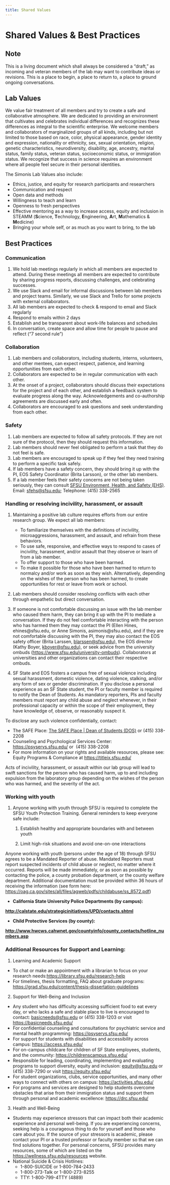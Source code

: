 ```yaml
---
title: Shared Values
---
```


# **Shared Values & Best Practices**

## **Note**

This is a living document which shall always be considered a "draft," as incoming and veteran members of the lab may want to contribute ideas or revisions. This is a place to begin, a place to return to, a place to ground ongoing conversations.

## **Lab Values**

We value fair treatment of all members and try to create a safe and collaborative atmosphere. We are dedicated to providing an environment that cultivates and celebrates individual differences and recognizes these differences as integral to the scientific enterprise. We welcome members and collaborators of marginalized groups of all kinds, including but not limited to those based on race, color, physical appearance, gender identity and expression, nationality or ethnicity, sex, sexual orientation, religion, genetic characteristics, neurodiversity, disability, age, ancestry, marital status, family status, veteran status, socioeconomic status, or immigration status. We recognize that success in science requires an environment where all people feel secure in their personal identities.

The Simonis Lab Values also include:

-   Ethics, justice, and equity for research participants and researchers
-   Communication and respect
-   Open data and methods
-   Willingness to teach and learn
-   Openness to fresh perspectives
-   Effective mentoring as a way to increase access, equity and inclusion in STEAMM (**S**cience, **T**echnology, **E**ngineering, **A**rt, **M**athematics & **M**edicine)
-   Bringing your whole self, or as much as you want to bring, to the lab

## **Best Practices**

### **Communication**

1.  We hold lab meetings regularly in which all members are expected to attend. During these meetings all members are expected to contribute by sharing progress reports, discussing challenges, and celebrating successes.
2.  We use Slack and email for informal discussions between lab members and project teams. Similarly, we use Slack and Trello for some projects with external collaborators.
3.  All lab members are expected to check & respond to email and Slack regularly
4.  Respond to emails within 2 days
5.  Establish and be transparent about work-life balances and schedules
6.  In conversation, create space and allow time for people to pause and reflect (“7 second rule”)

### **Collaboration**

1.  Lab members and collaborators, including students, interns, volunteers, and other mentees, can expect respect, patience, and learning opportunities from each other.
2.  Collaborators are expected to be in regular communication with each other.
3.  At the onset of a project, collaborators should discuss their expectations for the project and of each other, and establish a feedback system to evaluate progress along the way. Acknowledgements and co-authorship agreements are discussed early and often. 
4.  Collaborators are encouraged to ask questions and seek understanding from each other.

### **Safety**

1.  Lab members are expected to follow all safety protocols. If they are not sure of the protocol, then they should request this information.
2.  Lab members should never feel obligated to perform a task that they do not feel is safe.
3.  Lab members are encouraged to speak up if they feel they need training to perform a specific task safely.
4.  If lab members have a safety concern, they should bring it up with the PI, EOS Safety Coordinator (Brita Larsson), or the other lab members.
5.  If a lab member feels their safety concerns are not being taken seriously, they can consult [SFSU Environment, Health, and Safety (EHS)](https://ehs.sfsu.edu/). Email: [sfehs\@sfsu.edu](mailto:sfehs@sfsu.edu); Telephone: (415) 338-2565

### **Handling or resolving incivility, harassment, or assault**

1.  Maintaining a positive lab culture requires efforts from our entire research group. We expect all lab members:

    -   To familiarize themselves with the definitions of incivility, microaggressions, harassment, and assault, and refrain from these behaviors.
    -   To use safe, responsive, and effective ways to respond to cases of incivility, harassment, and/or assault that they observe or learn of from a lab member.
    -   To offer support to those who have been harmed.
    -   To make it possible for those who have been harmed to return to normalcy and/or work as soon as they wish. Alternatively, depending on the wishes of the person who has been harmed, to create opportunities for rest or leave from work or school.

2.  Lab members should consider resolving conflicts with each other through empathetic but direct conversation.

3.  If someone is not comfortable discussing an issue with the lab member who caused them harm, they can bring it up with the PI to mediate a conversation. If they do not feel comfortable interacting with the person who has harmed them they may contact the PI (Ellen Hines, ehines\@sfsu.edu, or Anne Simonis, asimonis\@sfsu.edu), and if they are not comfortable discussing with the PI, they may also contact the EOS safety officer (Brita Larssen, [blarssen\@sfsu.edu](mailto:blarssen@sfsu.edu)), the EOS director (Kathy Boyer, [kboyer\@sfsu.edu](mailto:kboyer@sfsu.edu)), or seek advice from the university ombuds (<https://www.sfsu.edu/university-ombuds>). Collaborators at universities and other organizations can contact their respective ombuds.

4.  SF State and EOS fosters a campus free of sexual violence including sexual harassment, domestic violence, dating violence, stalking, and/or any form of sex or gender discrimination. If you disclose a personal experience as an SF State student, the PI or faculty member is required to notify the Dean of Students. As mandatory reporters, PIs and faculty members must report any child abuse and neglect whenever, in their professional capacity or within the scope of their employment, they have knowledge of, observe, or reasonably suspect it. 

To disclose any such violence confidentially, contact:

-   The SAFE Place: [The SAFE Place \| Dean of Students (DOS)](https://dos.sfsu.edu/safeplace) or (415) 338-2208
-   Counseling and Psychological Services Center: <https://psyservs.sfsu.edu/> or  (415) 338-2208
-   For more information on your rights and available resources, please see: Equity Programs & Compliance at <https://titleix.sfsu.edu/> 

Acts of incivility, harassment, or assault within our lab group will lead to swift sanctions for the person who has caused harm, up to and including expulsion from the laboratory group depending on the wishes of the person who was harmed, and the severity of the act.

### **Working with youth**

1.  Anyone working with youth through SFSU is required to complete the SFSU Youth Protection Training. General reminders to keep everyone safe include: 

    1.  Establish healthy and appropriate boundaries with and between youth

    2.  Limit high-risk situations and avoid one-on-one interactions

Anyone working with youth (persons under the age of 18) through SFSU agrees to be a Mandated Reporter of abuse. Mandated Reporters must report suspected incidents of child abuse or neglect, no matter where it occurred. Reports will be made immediately, or as soon as possible by contacting the police, a county probation department, or the county welfare department. Additional documentation must be provided within 36 hours of receiving the information (see form here: <https://oag.ca.gov/sites/all/files/agweb/pdfs/childabuse/ss_8572.pdf>)

-   **California State University Police Departments (by campus):**

[**http://calstate.edu/strategicinitiatives/UPD/contacts.shtml**](http://calstate.edu/strategicinitiatives/UPD/contacts.shtml)

-   **Child Protective Services (by county):**

[**http://www.hwcws.cahwnet.gov/countyinfo/county_contacts/hotline_numbers.asp**](http://www.hwcws.cahwnet.gov/countyinfo/county_contacts/hotline_numbers.asp)

### **Additional Resources for Support and Learning:**

1.  Learning and Academic Support

-   To chat or make an appointment with a librarian to focus on your research needs:<https://library.sfsu.edu/research-help> 
-   For timelines, thesis formatting, FAQ about graduate programs: <https://grad.sfsu.edu/content/thesis-dissertation-guidelines> 

2.  Support for Well-Being and Inclusion

-   Any student who has difficulty accessing sufficient food to eat every day, or who lacks a safe and stable place to live is encouraged to contact: [basicneeds\@sfsu.edu](mailto:basicneeds@sfsu.edu) or (415) 338-1203 or visit <https://basicneeds.sfsu.edu/> 
-   For confidential counseling and consultations for psychiatric service and mental health programming: <https://psyservs.sfsu.edu/> 
-   For support for students with disabilities and accessibility across campus: <https://access.sfsu.edu/> 
-   For on-campus childcare for children of SF State employees, students, and the community: <https://childrenscampus.sfsu.edu/> 
-   Responsible for leading, coordinating, implementing and evaluating programs to support diversity, equity and inclusion: [equity\@sfsu.edu](mailto:equity@sfsu.edu) or (415) 338-7290 or visit <https://equity.sfsu.edu/> 
-   For student organizations, clubs, service opportunities, and many other ways to connect with others on campus: <https://activities.sfsu.edu/> 
-   For programs and services are designed to help students overcome obstacles that arise from their immigration status and support them through personal and academic excellence: <https://drc.sfsu.edu/> 

3.  Health and Well-Being

-   Students may experience stressors that can impact both their academic experience and personal well-being. If you are experiencing concerns, seeking help is a courageous thing to do for yourself and those who care about you. If the source of your stressors is academic, please contact your PI or a trusted professor or faculty member so that we can find solutions together. For personal concerns, SFSU provides many resources, some of which are listed on the <https://wellness.sfsu.edu/resources> website.
-   National Suicide & Crisis Hotlines:
    -   1-800-SUICIDE or 1-800-784-2433
    -   1-800-273-Talk or 1-800-273-8255
    -   TTY: 1-800-799-4TTY (4889)
